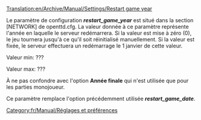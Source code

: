 [[Translation:en/Archive/Manual/Settings/Restart game year]]


Le paramètre de configuration '''''restart_game_year''''' est situé  dans la section [NETWORK] de openttd.cfg. La valeur donnée à ce paramètre représente l'année en laquelle le serveur redémarrera. Si la valeur est mise à zéro (0), le jeu tournera jusqu'à ce qu'il soit réinitialisé manuellement. Si la valeur est fixée, le serveur effectuera un redémarrage le 1 janvier de cette valeur.

Valeur min: ???

Valeur max: ???

À ne pas confondre avec l'option '''Année finale''' qui n'est utilisée que pour les parties monojoueur.

Ce paramètre remplace l'option précédemment utilisée '''''restart_game_date'''''.

[[Category:fr/Manual/Réglages et préférences]]